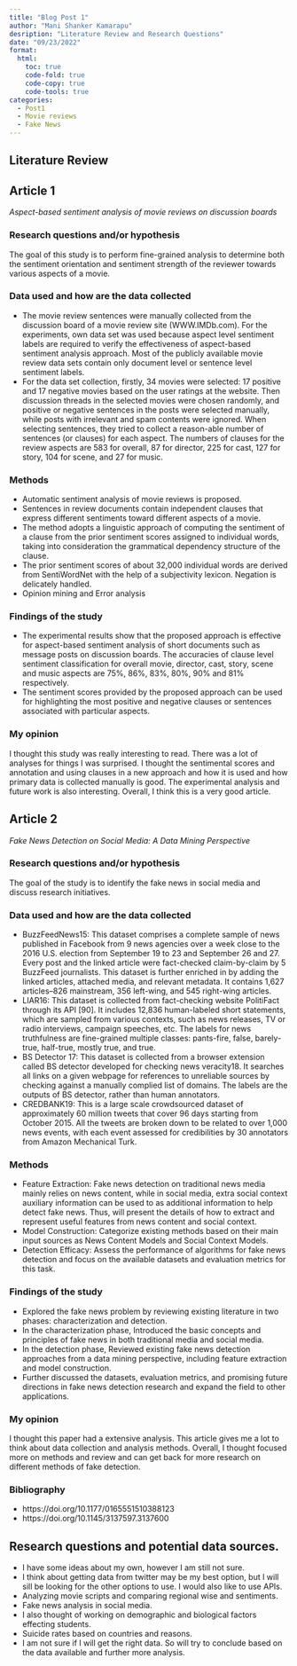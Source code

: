 ```yaml
---
title: "Blog Post 1"
author: "Mani Shanker Kamarapu"
desription: "Literature Review and Research Questions"
date: "09/23/2022"
format:
  html:
    toc: true
    code-fold: true
    code-copy: true
    code-tools: true
categories:
  - Post1
  - Movie reviews
  - Fake News
---
```


## Literature Review

## Article 1
*Aspect-based sentiment analysis of movie reviews on discussion boards*

### Research questions and/or hypothesis
The goal of this study is to perform fine-grained analysis to determine both the sentiment orientation and sentiment strength of the reviewer towards various aspects of a movie.

### Data used and how are the data collected
- The movie review sentences were manually collected from the discussion board of a movie review site (WWW.IMDb.com). For the experiments, own data set was used because aspect level sentiment labels are required to verify the effectiveness of aspect-based sentiment analysis approach. Most of the publicly available movie review data sets contain only document level or sentence level sentiment labels.
- For the data set collection, firstly, 34 movies were selected: 17 positive and 17 negative movies based on the user ratings at the website. Then discussion threads in the selected movies were chosen randomly, and positive or negative sentences in the posts were selected manually, while posts with irrelevant and spam contents were ignored. When selecting sentences, they tried to collect a reason-able number of sentences (or clauses) for each aspect. The numbers of clauses for the review aspects are 583 for overall, 87 for director, 225 for cast, 127 for story, 104 for scene, and 27 for music.

### Methods 
-  Automatic sentiment analysis of movie reviews is proposed. 
- Sentences in review documents contain independent clauses that express different sentiments toward different aspects of a movie. 
- The method adopts a linguistic approach of computing the sentiment of a clause from the prior sentiment scores assigned to individual words, taking into consideration the grammatical dependency structure of the clause. 
- The prior sentiment scores of about 32,000 individual words are derived from SentiWordNet with the help of a subjectivity lexicon. Negation is delicately handled. 
- Opinion mining and Error analysis

### Findings of the study
- The experimental results show that the proposed approach is effective for aspect-based sentiment analysis of short documents such as message posts on discussion boards. The accuracies of clause level sentiment classification for overall movie, director, cast, story, scene and music aspects are 75%, 86%, 83%, 80%, 90% and 81% respectively.
- The sentiment scores provided by the proposed approach can be used for highlighting the most positive and negative clauses or sentences associated with particular aspects.

### My opinion
I thought this study was really interesting to read. There was a lot of analyses for things I was surprised. I thought the sentimental scores and annotation and using clauses in a new approach and how it is used and how primary data is collected manually is good. The experimental analysis and future work is also interesting. Overall, I think this is a very good article.

## Article 2
*Fake News Detection on Social Media: A Data Mining Perspective*

### Research questions and/or hypothesis
The goal of the study is to identify the fake news in social media and discuss research initiatives.

### Data used and how are the data collected
- BuzzFeedNews15: This dataset comprises a complete sample of news published in Facebook from 9 news agencies over a week close to the 2016 U.S. election from September 19 to 23 and September 26 and 27. Every post and the linked article were fact-checked claim-by-claim by 5 BuzzFeed journalists. This dataset is further enriched in by adding the linked articles, attached media, and relevant metadata. It contains 1,627 articles–826 mainstream, 356 left-wing, and 545 right-wing articles.
- LIAR16: This dataset is collected from fact-checking website PolitiFact through its API [90]. It includes 12,836 human-labeled short statements, which are sampled from various contexts, such as news releases, TV or radio interviews, campaign speeches, etc. The labels for news truthfulness are fine-grained multiple classes: pants-fire, false, barely-true, half-true, mostly true, and true.
- BS Detector 17: This dataset is collected from a browser extension called BS detector developed for checking news veracity18. It searches all links on a given webpage for references to unreliable sources by checking against a manually complied list of domains. The labels are the outputs of BS detector, rather than human annotators.
- CREDBANK19: This is a large scale crowdsourced dataset of approximately 60 million tweets that cover 96 days starting from October 2015. All the tweets are broken down to be related to over 1,000 news events, with each event assessed for credibilities by 30 annotators from Amazon Mechanical Turk.

### Methods
- Feature Extraction: Fake news detection on traditional news media mainly relies on news content, while in social media, extra social context auxiliary information can be used to as additional information to help detect fake news. Thus, will present the details of how to extract and represent useful features from news content and social context.
- Model Construction: Categorize existing methods based on their main input sources as News Content Models and Social Context Models.
- Detection Efficacy: Assess the performance of algorithms for fake news detection and focus on the available datasets and evaluation metrics for this task.

### Findings of the study
- Explored the fake news problem by reviewing existing literature in two phases: characterization and detection. 
- In the characterization phase, Introduced the basic concepts and principles of fake news in both traditional media and social media. 
- In the detection phase, Reviewed existing fake news detection approaches from a data mining perspective, including feature extraction and model construction. 
- Further discussed the datasets, evaluation metrics, and promising future directions in fake news detection research and expand the field to other applications.

### My opinion
I thought this paper had a extensive analysis. This article gives me a lot to think about data collection and analysis methods. Overall, I thought focused more on methods and review and can get back for more research on different methods of fake detection.

### Bibliography
- https://doi.org/10.1177/0165551510388123 
- https://doi.org/10.1145/3137597.3137600

## Research questions and potential data sources.
- I have some ideas about my own, however I am still not sure. 
- I think about getting data from twitter may be my best option, but I will sill be looking for the other options to use. I would also like to use APIs.
- Analyzing movie scripts and comparing regional wise and sentiments. 
- Fake news analysis in social media.
- I also thought of working on demographic and biological factors effecting students.
- Suicide rates based on countries and reasons.
- I am not sure if I will get the right data. So will try to conclude based on the data available and further more analysis.
